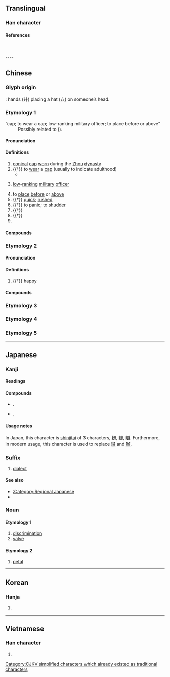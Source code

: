 {{character info}}
==Translingual==
{{stroke order|type=janimate}}
{{ja-forms|弁 弁 弁|[[辩]] [[辨]] [[瓣]]|[[辯]] [[辨]] [[瓣]]}}

===Han character===
{{Han char|rn=55|rad=廾|as=02|sn=5|four=23440|canj=IT,XIT|ids=⿱厶廾}}

====References====
{{Han ref|kx=0353.110|dkj=09588|dj=0668.110|hdz=10514.070|uh=5F01}}
<br><br>
----

==Chinese==
{{zh-forms}}

===Glyph origin===
{{Han etym}}
{{Han compound|ls=i|厶|廾}}: hands (廾) placing a hat (厶) on someone’s head.

===Etymology 1===
; “cap; to wear a cap; low-ranking military officer; to place before or above”
: Possibly related to {{och-l|冕|crown}} ({{zh-ref|Wang, 1982}}).

====Pronunciation====
{{zh-pron
|m=biàn
|c=bin6
|mc=y
|oc=y
|ma=
|cat=n,v,a,pn
}}

====Definitions====
{{zh-hanzi}}

# [[conic]]al [[cap]] [[worn]] during the [[Zhou]] [[dynasty]]
# {{†}} {{lb|zh|of a man}} to [[wear]] a [[cap]] (usually to indicate adulthood)
#* {{zh-x|未 幾 見 兮，突 而 弁 兮。|When you see him after not a long time, Lo! he is '''wearing the cap'''!|ref=Shijing}}
# {{lb|zh|historical}} [[low]]-[[rank]]ing [[military]] [[officer]]
# to [[place]] [[before]] or [[above]]
# {{†}} [[quick]]; [[rushed]]
# {{†}} to [[panic]]; to [[shudder]]
# {{†}} {{zh-alt-form|卞|to wrestle with bare hands}}
# {{†}} {{zh-alt-form|卞|tr=Biàn|a county in Shandong}}
# {{surname|zh}}

====Compounds====
{{zh-der|弁絰|弁髦|弁言|弁目|弁冕|將弁|員弁|武弁|皮弁|棄如弁髦|爵弁|會弁|馬弁|韋弁|頍弁}}

===Etymology 2===

====Pronunciation====
{{zh-pron
|m=pán
|c=pun4
|ma=
|cat=n
}}

====Definitions====
{{zh-hanzi}}

# {{†}} [[happy]]

====Compounds====
{{zh-der|小弁}}

===Etymology 3===
{{zh-see|辯|ss}}

===Etymology 4===
{{zh-see|辨|ss}}

===Etymology 5===
{{zh-see|辮|ss}}

----

==Japanese==
{{ja-kanji forms|弁|辨}}
{{ja-kanji forms|弁|瓣}}
{{ja-kanji forms|弁|辯}}
===Kanji===
{{ja-kanji|grade=5|rs=廾02|kyu=辨,瓣,辯}}

====Readings====
{{ja-readings
|goon=べん
|kanon=はん, へん
|kun=かんむり-, わきま-える, わ-ける
}}

====Compounds====
* {{m|ja|関西弁||Kansai dialect|tr=kansaiben|sc=Jpan}}.
* {{m|ja|花弁||petal|tr=kaben|sc=Jpan}}.
<!-- WTF? Why do 花びら and　花弁 mean the same, look so similar and yet are spoken completely different?　-->

====Usage notes====
In Japan, this character is [[shinjitai]] of 3 characters, [[辨]], [[瓣]], [[辯]]. Furthermore, in modern usage, this character is used to replace [[辮]] and [[辦]].

===Suffix===
{{ja-pos|suffix|べん|kyu=辯}}

# [[dialect]]

====See also====
* [[:Category:Regional Japanese]]
* {{ja-r|方言|ほうげん|gloss=dialect}}

===Noun===

====Etymology 1====

{{ja-noun|べん|rom=ben|kyu=辨}}

# [[discrimination]]
# [[valve]]

====Etymology 2====

{{ja-noun|べん|rom=ben|kyu=瓣}}

# [[petal]]

----

==Korean==

===Hanja===
{{ko-hanja|hangeul=[[변]], [[반]]|eumhun=|rv=byeon, ban|mr=pyŏn, pan|y=pyen, pan}}

# {{rfdef|ko|sort=廾02}}

----

==Vietnamese==

===Han character===
{{vi-hantu|rs=廾02|[[biền]], [[biện]]}}

# {{rfdef|vi|sort=廾02}}

[[Category:CJKV simplified characters which already existed as traditional characters]]